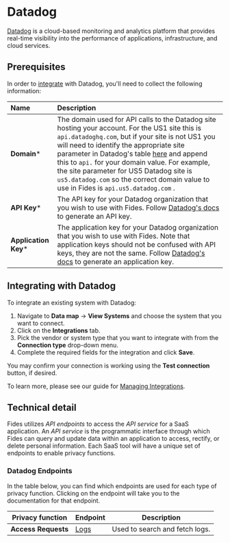 
# Datadog
[Datadog](https://business.adobe.com/products/campaign/adobe-campaign.html) is a cloud-based monitoring and analytics platform that provides real-time visibility into the performance of applications, infrastructure, and cloud services. 

## Prerequisites

In order to [integrate](../) with Datadog, you'll need to collect the following information:

| Name                       | Description                                                                                                                             |
| :------------------------- | :-------------------------------------------------------------------------------------------------------------------------------------- |
| **Domain***                 | The domain used for API calls to the Datadog site hosting your account. For the US1 site this is `api.datadoghq.com`, but if your site is not US1 you will need to identify the appropriate site parameter in Datadog's table [here](https://docs.datadoghq.com/getting_started/site/#access-the-datadog-site) and append this to `api.` for your domain value. For example, the site parameter for US5 Datadog site is `us5.datadog.com` so the correct domain value to use in Fides is `api.us5.datadog.com` .  |
| **API Key***        | The API key for your Datadog organization that you wish to use with Fides. Follow [Datadog's docs](https://docs.datadoghq.com/account_management/api-app-keys/#api-keys) to generate an API key. |
| **Application Key***   | The application key for your Datadog organization that you wish to use with Fides. Note that application keys should not be confused with API keys, they are not the same. Follow [Datadog's docs](https://docs.datadoghq.com/account_management/api-app-keys/#application-keys) to generate an application key. |

## Integrating with Datadog
To integrate an existing system with Datadog: 

1. Navigate to **Data map** → **View Systems** and choose the system that you want to connect.
2. Click on the **Integrations** tab.
3. Pick the vendor or system type that you want to integrate with from the **Connection type** drop-down menu.
4. Complete the required fields for the integration and click **Save**. 

You may confirm your connection is working using the **Test connection** button, if desired.

To learn more, please see our guide for [Managing Integrations](/user-guides/integrations/manage-integrations).

## Technical detail 

Fides utilizes _API endpoints_ to access the _API service_ for a SaaS application. An _API service_ is the programmatic interface through which Fides can query and update data within an application to access, rectify, or delete personal information. Each SaaS tool will have a unique set of endpoints to enable privacy functions. 

### Datadog Endpoints
In the table below, you can find which endpoints are used for each type of privacy function. Clicking on the endpoint will take you to the documentation for that endpoint.

| Privacy function | Endpoint | Description |
|----|----|----|
| **Access Requests** | [Logs](https://docs.datadoghq.com/api/latest/logs/#get-a-list-of-logs) | Used to search and fetch logs. | 